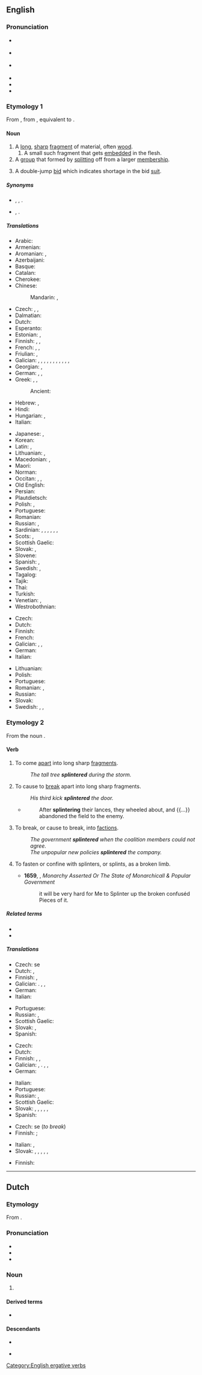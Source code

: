 {{also|Splinter}}
==English==
{{was wotd|2009|February|1}}
{{wikipedia|dab=splinter}}

===Pronunciation===
* {{a|UK}} {{IPA|en|/ˈsplɪntə(ɹ)/}}
* {{a|US}} {{IPA|en|/ˈsplɪntɚ/|[ˈsplɪɾ̃ɚ]}}
* {{a|Southern US}} {{IPA|en|/ˈsplɪnɚ/}}
* {{audio|en|en-us-splinter.ogg|Audio (US)}}
* {{audio|en|en-au-splinter.ogg|Audio (AU)}}
* {{rhymes|en|ɪntə(r)|ɪntɚ}}

===Etymology 1===
From {{inh|en|enm|splinter}}, from {{der|en|dum|splinter}}, equivalent to {{suffix|en|splint|er}}.

====Noun====
{{en-noun}}

# A [[long]], [[sharp]] [[fragment]] of material, often [[wood]].
## A small such fragment that gets [[embedded]] in the flesh.
# A [[group]] that formed by [[split]]ting off from a larger [[membership]].
# {{lb|en|bridge}} A double-jump [[bid]] which indicates shortage in the bid [[suit]].

=====Synonyms=====
* {{sense|long sharp fragment}} {{l|en|shard}}, {{l|en|spelk}}, {{l|en|spill}}.
* {{sense|group formed by splitting}} {{l|en|faction}}, {{l|en|splinter group}}.

=====Translations=====
{{trans-top|fragment of material}}
* Arabic: {{t+|ar|شَظِيَّة|f}}
* Armenian: {{t+|hy|տաշեղ}}
* Aromanian: {{t|rup|ashclji}}, {{t|rup|aschlje}}
* Azerbaijani: {{t+|az|tilişkə}}
* Basque: {{t|eu|ezpal}}
* Catalan: {{t+|ca|estella}}
* Cherokee: {{t|chr|ᎤᏢᏓᎸᏓ}}
* Chinese:
*: Mandarin: {{t+|cmn|碎片|tr=suìpiàn|sc=Hani}}, {{t+|cmn|刺|tr=cì|sc=Hani}}
* Czech: {{t+|cs|tříska|f}}, {{t+|cs|úlomek|m}}, {{t|cs|odštěpek|m}}
* Dalmatian: {{t|dlm|sčela|f}}
* Dutch: {{t+|nl|splinter}}
* Esperanto: {{t|eo|splito}}
* Estonian: {{t+|et|pind}}, {{t+|et|kild}}
* Finnish: {{t+|fi|säle}} {{q|wood}}, {{t+|fi|sirpale}}, {{t+|fi|pirstale}}
* French: {{t+|fr|éclat|m}}, {{t+|fr|esquille|f}}, {{t+|fr|écharde|f}}
* Friulian: {{t|fur|sclese|f}}, {{t|fur|scae}}
* Galician: {{t+|gl|estela|f}}, {{t|gl|racha|f}}, {{t+|gl|acha|f}}, {{t|gl|pitela|f}}, {{t|gl|cavaco|m}}, {{t|gl|guizo|f}}, {{t|gl|lerca|f}}, {{t|gl|escádea|f}}, {{t|gl|trisca|f}}, {{t|gl|turraca|f}}, {{t|gl|lircha|f}}, {{t|gl|troupecelo|m}}
* Georgian: {{t|ka|ხიწვი}}, {{t|ka|ხიჭვი}}
* German: {{t+|de|Splitter|m}}, {{t+|de|Schiefer|m}}, {{t+|de|Spreißel|m}}
* Greek: {{t+|el|σκλήθρα|f}}, {{t+|el|θραύσμα|n}}, {{qualifier|wood}} {{t+|el|ακίδα|f}}
*: Ancient: {{t|grc|σχινδάλαμος|m}}
* Hebrew: {{t+|he|קיסם|m|tr=kesám}}, {{t+|he|שבב|m|tr=shvav}}
* Hindi: {{t-needed|hi}}
* Hungarian: {{t+|hu|forgács}}, {{t+|hu|szálka}}
* Italian: {{t+|it|scheggia|f}}
{{trans-mid}}
* Japanese: {{t+|ja|破片|tr=はへん, hahen|sc=Jpan}}, {{t+|ja|刺|tr=とげ, toge|sc=Jpan}}
* Korean: {{t|ko|나무 조각}}
* Latin: {{t|la|assula|f}}, {{t|la|schidia|f}}
* Lithuanian: {{t|lt|drožlė|f}}, {{t|lt|rakštis|f}}
* Macedonian: {{t|mk|спица|f}}, {{t|mk|деланка|f}}
* Maori: {{t+|mi|koi}}
* Norman: {{t|nrf|êclyi|m}}
* Occitan: {{t|oc|astèla|f}}, {{t+|oc|estèla|f}}, {{t+|oc|ascla|f}}
* Old English: {{t|ang|speld|n}}
* Persian: {{t+|fa|تریشه|tr=teriše|sc=fa-Arab}}
* Plautdietsch: {{t|pdt|Spekja|m}}
* Polish: {{t+|pl|odłamek|m}}, {{t+|pl|drzazga|f}}
* Portuguese: {{t+|pt|farpa|f}}
* Romanian: {{t+|ro|așchie|f}}
* Russian: {{t+|ru|ще́пка|f}}, {{t+|ru|зано́за|f}}
* Sardinian: {{t|sc|alcia|f}}, {{t|sc|ascia|f}}, {{t|sc|ascra}}, {{t|sc|astua|f}}, {{t|sc|astula|f}}, {{t|sc|schedra|f}}, {{t|sc|schelda|f}}
* Scots: {{t|sco|spail}}, {{t|sco|pran}}
* Scottish Gaelic: {{t|gd|spealg|f}}
* Slovak: {{t|sk|trieska}}, {{t|sk|štiepka}}
* Slovene: {{t+|sl|trska|f}}
* Spanish: {{gloss|wood}} {{t+|es|astilla|f}}, {{gloss|bone or metal}} {{t|es|esquirla|f}}
* Swedish: {{t+|sv|flisa|c}}, {{t+|sv|sticka|c}}
* Tagalog: {{t|tl|subyang}}
* Tajik: {{t|tg|параха}}
* Thai: {{t+|th|เสี้ยน}}
* Turkish: {{t+|tr|kıymık}}
* Venetian: {{t|vec|sgrexénda|f}}, {{t+|vec|s-cexa|f}}
* Westrobothnian: {{t|gmq-bot|stikk|f}}
{{trans-bottom}}

{{trans-top|group}}
* Czech: {{t+|cs|frakce|f}}
* Dutch: {{t|nl|splintergroep}}
* Finnish: {{t|fi|sirpaleryhmä}}
* French: {{t+|fr|faction|f}}
* Galician: {{t|gl|bandaría|f}}, {{t|gl|bando|m}}, {{t|gl|faución|f}}
* German: {{t+|de|Splittergruppe|f}}
* Italian: {{t+|it|fazione}}
{{trans-mid}}
* Lithuanian: {{t|lt|trupinys|m}}
* Polish: {{t+|pl|odłam|m}}
* Portuguese: {{t+|pt|facção|f}}
* Romanian: {{t|ro|factiune|f}}, {{t|ro|schisma|f}}
* Russian: {{t|ru|отщепенцы}}
* Slovak: {{t|sk|frakcia}}
* Swedish: {{t|sv|avknoppning|c}}, {{t|sv|utbrytning|c}}, {{t|sv|utbrytargrupp|c}}
{{trans-bottom}}

===Etymology 2===
From the noun {{m|en|splinter}}.

====Verb====
{{en-verb}}

# {{lb|en|intransitive}} To come [[apart]] into long sharp [[fragment]]s.
#: ''The tall tree '''splintered''' during the storm.''
# {{lb|en|transitive}} To cause to [[break]] apart into long sharp fragments.
#: ''His third kick '''splintered''' the door.''
#* {{RQ:Prescott Philip}}
#*: After '''splintering''' their lances, they wheeled about, and {{...}} abandoned the field to the enemy.
# {{lb|en|figuratively|of a group}} To break, or cause to break, into [[faction]]s.
#: ''The government '''splintered''' when the coalition members could not agree.''
#: ''The unpopular new policies '''splintered''' the company.''
# {{lb|en|transitive}} To fasten or confine with splinters, or splints, as a broken limb.
#* '''1659''', {{w|Matthew Wren}}, ''Monarchy Asserted Or The State of Monarchicall & Popular Government ''
#*: it will be very hard for Me to Splinter up the broken confuséd Pieces of it.

=====Related terms=====
* {{l|en|splint}}
* {{l|en|splinter up}}

=====Translations=====
{{trans-top|to come apart into splinters}}
* Czech: {{t|cs|štěpit}} se
* Dutch: {{t+|nl|versplinteren}}, {{t+|nl|splinteren}}
* Finnish: {{t+|fi|pirstoutua}}, {{t|fi|[[mennä]] [[säpäleiksi]]}}
* Galician: {{t|gl|estelar}}. {{t|gl|espitallar}}, {{t|gl|lascar}}, {{t|gl|lasquear}}
* German: {{t+|de|zersplittern}}
* Italian: {{t+|it|scheggiarsi}}
{{trans-mid}}
* Portuguese: {{t|pt|esfarpar}}
* Russian: {{t+|ru|расщепляться}}, {{t+|ru|раскалываться}}
* Scottish Gaelic: {{t|gd|spealg}}
* Slovak: {{t|sk|štiepiť sa}}, {{t|sk|rozštiepiť sa}}
* Spanish: {{t+|es|astillar}}
{{trans-bottom}}

{{trans-top|to cause to break apart into splinters}}
* Czech: {{t|cs|štípat}}
* Dutch: {{t+|nl|versplinteren}}
* Finnish: {{t|fi|pirstoa}}, {{t|fi|[[lyödä]] [[säpäleiksi]]}}, {{t|fi|[[panna]] [[päreiksi]]}}
* Galician: {{t|gl|rachar}}, {{t|gl|estelar}}. {{t|gl|espitallar}}, {{t|gl|lascar}}, {{t|gl|lasquear}}
* German: {{t+|de|zersplittern}}
{{trans-mid}}
* Italian: {{t+|it|scheggiare}}
* Portuguese: {{t|pt|esfarpar}}
* Russian: {{t+|ru|расщеплять}}, {{t+|ru|раскалывать}}
* Scottish Gaelic: {{t|gd|spealg}}
* Slovak: {{t|sk|štiepať}}, {{t|sk|rozštiepať}}, {{t|sk|rozbiť}}, {{t|sk|rozbíjať}}, {{t+|sk|sekať}}, {{t|sk|rozsekať}}
* Spanish: {{t+|es|astillar}}
{{trans-bottom}}

{{trans-top|to break or cause to break into factions}}
* Czech: {{t|cs|odštěpit}} se (''to break'')
* Finnish: {{t+|fi|hajota}} {{qualifier|to break}}; {{t+|fi|hajottaa}} {{qualifier|to cause to break}}
{{trans-mid}}
* Italian: {{t|it|fare a pezzi}}, {{t+|it|dividere}}
* Slovak: {{t|sk|rozdeliť}}, {{t|sk|rozdeliť sa}}, {{t|sk|štiepiť}}, {{t|sk|rozštiepiť}}, {{t|sk|štiepiť sa}}, {{t|sk|rozštiepiť sa}}
{{trans-bottom}}

{{trans-top|to fasten or confine with splints}}
* Finnish: {{t+|fi|lastoittaa}}
{{trans-mid}}
{{trans-bottom}}

[[Category:English ergative verbs]]

----

==Dutch==

===Etymology===
From {{inh|nl|dum|splinter}}.

===Pronunciation===
* {{IPA|nl|/ˈsplɪn.tər/}}
* {{hyphenation|nl|splin|ter}}
* {{rhymes|nl|ɪntər}}

===Noun===
{{nl-noun|m|-s|splintertje}}

# {{l|en|splinter}} {{gloss|long, sharp fragment of material}}

====Derived terms====
* {{l|nl|splinterpartij}}

====Descendants====
* {{desc|dcr|splinter}}
* {{desc|pap|spleenter|bor=1}} {{q|dated}}